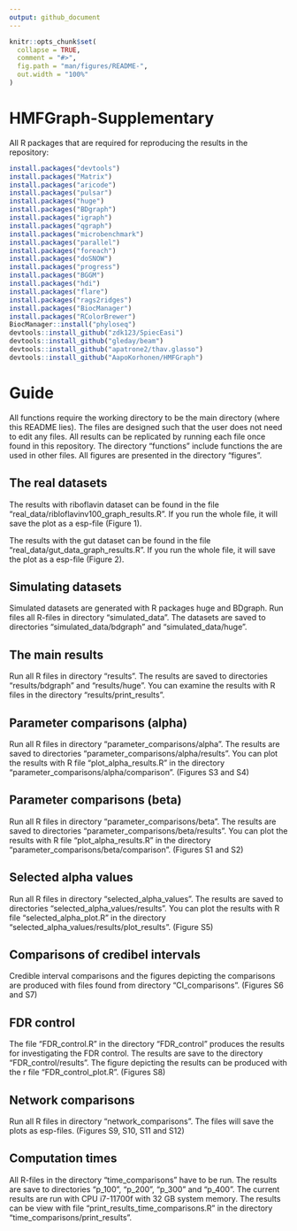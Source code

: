 ```yaml
---
output: github_document
---
```


<!-- README.md is generated from README.Rmd. Please edit that file -->

```r
knitr::opts_chunk$set(
  collapse = TRUE,
  comment = "#>",
  fig.path = "man/figures/README-",
  out.width = "100%"
)
```

# HMFGraph-Supplementary

All R packages that are required for reproducing the results in the repository:
```r
install.packages("devtools")
install.packages("Matrix")
install.packages("aricode")
install.packages("pulsar")
install.packages("huge")
install.packages("BDgraph")
install.packages("igraph")
install.packages("qgraph")
install.packages("microbenchmark")
install.packages("parallel")
install.packages("foreach")
install.packages("doSNOW")
install.packages("progress")
install.packages("BGGM")
install.packages("hdi")
install.packages("flare")
install.packages("rags2ridges")
install.packages("BiocManager")
install.packages("RColorBrewer")
BiocManager::install("phyloseq")
devtools::install_github("zdk123/SpiecEasi")
devtools::install_github("gleday/beam")
devtools::install_github("apatrone2/thav.glasso")
devtools::install_github("AapoKorhonen/HMFGraph")
```

# Guide 


All functions require the working directory to be the main directory (where this README lies). The files are designed such that the user does not need to edit any files. All results can be replicated by running each file once found in this repository. The directory "functions" include functions the are used in other files. All figures are presented in the directory "figures".

## The real datasets

The results with riboflavin dataset can be found in the file "real_data/ribloflavinv100_graph_results.R". If you run the whole file, it will save the plot as a esp-file (Figure 1).

The results with the gut dataset can be found in the file "real_data/gut_data_graph_results.R". If you run the whole file, it will save the plot as a esp-file (Figure 2).

## Simulating datasets

Simulated datasets are generated with R packages huge and BDgraph. Run files all R-files in directory "simulated_data". The datasets are saved to directories "simulated_data/bdgraph" and "simulated_data/huge".

## The main results

Run all R files in directory "results". The results are saved to directories "results/bdgraph" and "results/huge". You can examine the results with R files in the directory "results/print_results".

## Parameter comparisons (alpha)

Run all R files in directory "parameter_comparisons/alpha". The results are saved to directories "parameter_comparisons/alpha/results". You can plot the results with R file "plot_alpha_results.R" in the directory "parameter_comparisons/alpha/comparison". (Figures S3 and S4)

## Parameter comparisons (beta)

Run all R files in directory "parameter_comparisons/beta". The results are saved to directories "parameter_comparisons/beta/results". You can plot the results with R file "plot_alpha_results.R" in the directory "parameter_comparisons/beta/comparison". (Figures S1 and S2)


## Selected alpha values

Run all R files in directory "selected_alpha_values". The results are saved to directories "selected_alpha_values/results". You can plot the results with R file "selected_alpha_plot.R" in the directory "selected_alpha_values/results/plot_results". (Figure S5)

## Comparisons of credibel intervals

Credible interval comparisons and the figures depicting the comparisons are produced with files found from directory "CI_comparisons". (Figures S6 and S7)

## FDR control

The file "FDR_control.R" in the directory "FDR_control" produces the results for investigating the FDR control. The results are save to the directory "FDR_control/results". The figure depicting the results can be produced with the r file "FDR_control_plot.R".  (Figures S8)

## Network comparisons

Run all R files in directory "network_comparisons". The files will save the plots as esp-files. (Figures S9, S10, S11 and S12)


## Computation times

All R-files in the directory "time_comparisons" have to be run. The results are save to directories "p_100", "p_200", "p_300" and "p_400". The current results are run with CPU i7-11700f with 32 GB system memory. The results can be view with file "print_results_time_comparisons.R" in the directory "time_comparisons/print_results".


